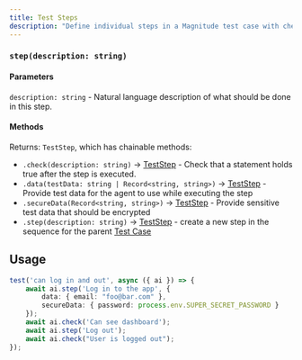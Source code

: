 ```yaml
---
title: Test Steps
description: "Define individual steps in a Magnitude test case with checks and test data."
---
```


### `step(description: string)`

#### Parameters

`description: string` - Natural language description of what should be done in this step.

#### Methods

Returns: `TestStep`, which has chainable methods:
- `.check(description: string)` -> [TestStep](./test-steps) - Check that a statement holds true after the step is executed.
- `.data(testData: string | Record<string, string>)` -> [TestStep](./test-steps) - Provide test data for the agent to use while executing the step
- `.secureData(Record<string, string>)` -> [TestStep](./test-steps) - Provide sensitive test data that should be encrypted
- `.step(description: string)` -> [TestStep](./test-steps) - create a new step in the sequence for the parent [Test Case](./test-cases)

## Usage

```typescript
test('can log in and out', async ({ ai }) => {
    await ai.step('Log in to the app', {
        data: { email: "foo@bar.com" },
        secureData: { password: process.env.SUPER_SECRET_PASSWORD }
    });
    await ai.check('Can see dashboard');
    await ai.step('Log out');
    await ai.check("User is logged out");
});
```
